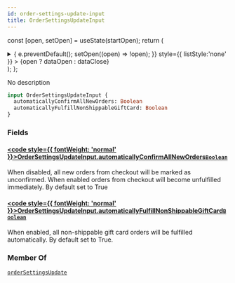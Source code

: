 ```yaml
---
id: order-settings-update-input
title: OrderSettingsUpdateInput
---
```






const [open, setOpen] = useState(startOpen);
return (
<details {...(open ? { open: true } : {})} className="details" style={{ border:'none', boxShadow:'none', background:'var(--ifm-background-color)' }}>
<summary
onClick={(e) => {
e.preventDefault();
setOpen((open) => !open);
}}
style={{ listStyle:'none' }} >
{open ? dataOpen : dataClose}
</summary>
{open && children}
</details>
);
};

No description

```graphql
input OrderSettingsUpdateInput {
  automaticallyConfirmAllNewOrders: Boolean
  automaticallyFulfillNonShippableGiftCard: Boolean
}
```

### Fields

#### [<code style={{ fontWeight: 'normal' }}>OrderSettingsUpdateInput.<b>automaticallyConfirmAllNewOrders</b></code>](#)<Bullet />[`Boolean`](../../../api-reference/miscellaneous/scalars/boolean.mdx) <Badge class="badge badge--secondary" text="scalar"/> <Badge class="badge badge--secondary" text="miscellaneous"/>

When disabled, all new orders from checkout will be marked as unconfirmed. When enabled orders from checkout will become unfulfilled immediately. By default set to True

#### [<code style={{ fontWeight: 'normal' }}>OrderSettingsUpdateInput.<b>automaticallyFulfillNonShippableGiftCard</b></code>](#)<Bullet />[`Boolean`](../../../api-reference/miscellaneous/scalars/boolean.mdx) <Badge class="badge badge--secondary" text="scalar"/> <Badge class="badge badge--secondary" text="miscellaneous"/>

When enabled, all non-shippable gift card orders will be fulfilled automatically. By default set to True.

### Member Of

[`orderSettingsUpdate`](../../../api-reference/orders/mutations/order-settings-update.mdx) <Badge class="badge badge--secondary" text="mutation"/>
